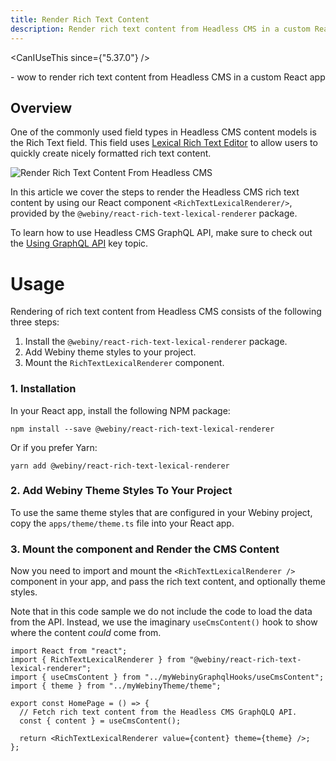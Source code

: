 ```yaml
---
title: Render Rich Text Content
description: Render rich text content from Headless CMS in a custom React app.
---
```



<CanIUseThis since={"5.37.0"} />

<WhatYouWillLearn>
  - wow to render rich text content from Headless CMS in a custom React app
</WhatYouWillLearn>

## Overview

One of the commonly used field types in Headless CMS content models is the Rich Text field. This field uses [Lexical Rich Text Editor](https://playground.lexical.dev/) to allow users to quickly create nicely formatted rich text content.

<Image src={overviewLexicalRenderer} title="Render Rich Text Content From Headless CMS" />

In this article we cover the steps to render the Headless CMS rich text content by using our React component
`<RichTextLexicalRenderer/>`, provided by the `@webiny/react-rich-text-lexical-renderer` package.

<Alert type="info">

To learn how to use Headless CMS GraphQL API, make sure to check out the [Using GraphQL API](../basics/using-graphql-api) key topic.

</Alert>

# Usage

Rendering of rich text content from Headless CMS consists of the following three steps:

1. Install the `@webiny/react-rich-text-lexical-renderer` package.
2. Add Webiny theme styles to your project.
3. Mount the `RichTextLexicalRenderer` component.

### 1. Installation

In your React app, install the following NPM package:

```
npm install --save @webiny/react-rich-text-lexical-renderer
```

Or if you prefer Yarn:

```
yarn add @webiny/react-rich-text-lexical-renderer
```

### 2. Add Webiny Theme Styles To Your Project

To use the same theme styles that are configured in your Webiny project, copy the `apps/theme/theme.ts` file into your React app.

### 3. Mount the component and Render the CMS Content

Now you need to import and mount the `<RichTextLexicalRenderer />` component in your app, and pass the rich text content, and optionally theme styles.

<Alert type="warning">

Note that in this code sample we do not include the code to load the data from the API. Instead,
we use the imaginary `useCmsContent()` hook to show where the content _could_ come from.

</Alert>

```tsx HomePage.tsx
import React from "react";
import { RichTextLexicalRenderer } from "@webiny/react-rich-text-lexical-renderer";
import { useCmsContent } from "../myWebinyGraphqlHooks/useCmsContent";
import { theme } from "../myWebinyTheme/theme";

export const HomePage = () => {
  // Fetch rich text content from the Headless CMS GraphQLQ API.
  const { content } = useCmsContent();

  return <RichTextLexicalRenderer value={content} theme={theme} />;
};
```
